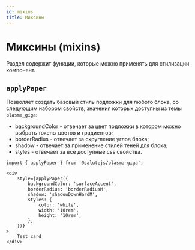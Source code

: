 ```yaml
---
id: mixins
title: Миксины
---
```


# Миксины (mixins)

Раздел содержит функции, которые можно применять для стилизации компонент.

## `applyPaper`

Позволяет создать базовый стиль подложки для любого блока, со следующим набором свойств, значения которых доступны из темы `plasma_giga`:
- backgroundColor - отвечает за цвет подложки в котором можно выбрать токены цветов и градиентов;
- borderRadius - отвечает за скругление углов блока;
- shadow - отвечает за применение стилей теней для блока;
- styles - отвечает за все доступные css свойства.

```tsx
import { applyPaper } from '@salutejs/plasma-giga';

<div
    style={applyPaper({
        backgroundColor: 'surfaceAccent',
        borderRadius: 'borderRadiusM',
        shadow: 'shadowDownHardM',
        styles: {
            color: 'white',
            width: '10rem',
            height: '10rem',
        },
    })}
>
    Test card
</div>
```
